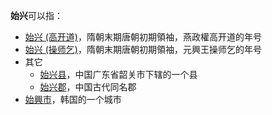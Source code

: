'''始兴'''可以指：

* [[始兴_(高开道)|始兴 (高开道)]]，隋朝末期唐朝初期領袖，燕政權高开道的年号
* [[始兴_(操师乞)|始兴 (操师乞)]]，隋朝末期唐朝初期領袖，元興王操师乞的年号
* 其它
** [[始兴县|始兴县]]，中国广东省韶关市下辖的一个县
** [[始兴郡|始兴郡]]，中国古代同名郡
* [[始興市|始興市]]，韩国的一个城市
{{Disambig|T|Cat=年号消歧义}}